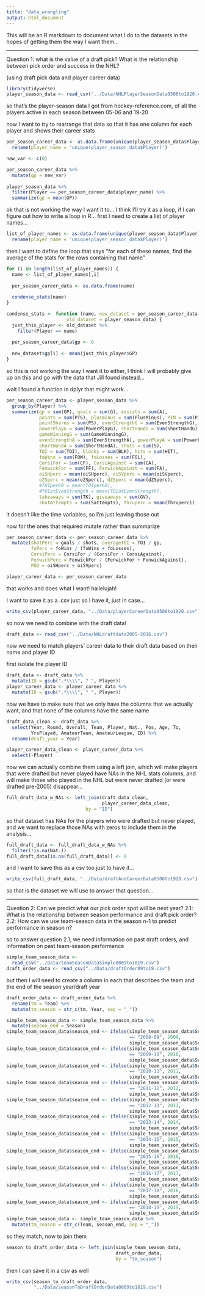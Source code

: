 ```yaml
---
title: "data_wrangling"
output: html_document
---
```


This will be an R markdown to document what I do to the datasets in the hopes of getting them the way I want them...

__________________________________________________________________________
Question 1: what is the value of a draft pick? What is the relationship between pick order and success in the NHL?

(using draft pick data and player career data)
```r
library(tidyverse)
player_season_data <- read_csv("../Data/NHLPlayerSeasonData0506to1920.csv")
```
so that's the player-season data I got from hockey-reference.com, of all the players active in each season between 05-06 and 19-20

now I want to try to rearrange that data so that it has one column for each player and shows their career stats

```r
per_season_career_data <- as.data.frame(unique(player_season_data$Player)) %>%
  rename(player_name = 'unique(player_season_data$Player)')

new_var <- c(0)

per_season_career_data %>%
  mutate(gp = new_var)
  
player_season_data %>%
  filter(Player == per_season_career_data$player_name) %>%
  summarize(gp = mean(GP))

```

ok that is not working the way I want it to...
I think I'll try it as a loop, if I can figure out how to write a loop in R...
first I need to create a list of player names...

```r
list_of_player_names <- as.data.frame(unique(player_season_data$Player)) %>%
  rename(player_name = 'unique(player_season_data$Player)')
```

then I want to define the loop that says "for each of these names, find the average of the stats for the rows containing that name"

```r
for (i in length(list_of_player_names)) {
  name <- list_of_player_names[,i]
  
  per_season_career_data <- as.data.frame(name)
  
  condense_stats(name)
}
```

```r
condense_stats <- function (name, new_dataset = per_season_career_data,
                      old_dataset = player_season_data) {
  just_this_player <- old_dataset %>%
    filter(Player == name)
  
  per_season_career_data$gp <- 0
  
  new_dataset$gp[i] <- mean(just_this_player$GP)
}
```
so this is not working the way I want it to either, I think I will probably give up on this and go with the data that Jill found instead...

wait I found a function in dplyr that might work...

```r
per_season_career_data <- player_season_data %>%
  group_by(Player) %>%
  summarize(gp = sum(GP), goals = sum(G), assists = sum(A), 
            points = sum(PTS), plusminus = sum(PlusMinus), PIM = sum(PIM),
            pointShares = sum(PS), evenStrengthG = sum(EvenStrengthG),
            powerPlayG = sum(PowerPlayG), shortHandG = sum(ShortHandG),
            gameWinningG = sum(GameWinningG), 
            evenStrengthA = sum(EvenStrengthA), powerPlayA = sum(PowerPlayA),
            shortHandA = sum(ShortHandA), shots = sum(S),
            TOI = sum(TOI), blocks = sum(BLK), hits = sum(HIT), 
            foWins = sum(FOW), foLosses = sum(FOL), 
            CorsiFor = sum(CF), CorsiAgainst = sum(CA),
            FenwickFor = sum(FF), FenwickAgainst = sum(FA), 
            oiSHperc = mean(oiSHperc), oiSVperc = mean(oiSVperc), 
            oZSperc = mean(oZSperc), dZSperc = mean(dZSperc), 
            #TOIper60 = mean(TOIper60),
            #TOIatEvenStrength = mean(TOIatEvenStrength),
            takeaways = sum(TK), giveaways = sum(GV), 
            shotAttempts = sum(Sattempts), thruperc = mean(Thruperc))
```

it doesn't like the time variables, so I'm just leaving those out

now for the ones that required mutate rather than summarize

```r
per_season_career_data <- per_season_career_data %>%
  mutate(shotPerc = goals / shots, averageTOI = TOI / gp,
         foPerc = foWins / (foWins + foLosses), 
         CorsiPerc = CorsiFor / (CorsiFor + CorsiAgainst),
         FenwickPerc = FenwickFor / (FenwickFor + FenwickAgainst),
         PDO = oiSHperc + oiSVperc)

player_career_data <- per_season_career_data
```

that works and does what I want! hallelujah!

I want to save it as a .csv just so I have it, just in case...
```r
write_csv(player_career_data, "../Data/playerCareerData0506to1920.csv")
```
so now we need to combine with the draft data!

```r
draft_data <- read_csv("../Data/NHLdraftdata2005-2016.csv")
```
now we need to match players' career data to their draft data based on their name and player ID

first isolate the player ID

```r
draft_data <- draft_data %>%
  mutate(ID = gsub(".*\\\\", " ", Player))
player_career_data <- player_career_data %>%
  mutate(ID = gsub(".*\\\\", " ", Player))
```
now we have to make sure that we only have the columns that we actually want, and that none of the columns have the same name

```r
draft_data_clean <- draft_data %>%
  select(Year, Round, Overall, Team, Player, Nat., Pos, Age, To, 
         YrsPlayed, AmateurTeam, AmateurLeague, ID) %>%
  rename(draft_year = Year)

player_career_data_clean <- player_career_data %>%
  select(-Player)
```

now we can actually combine them using a left join, which will make players that were drafted but never played have NAs in the NHL stats columns, and will make those who played in the NHL but were never drafted (or were drafted pre-2005) disappear...

```r
full_draft_data_w_NAs <- left_join(draft_data_clean,
                                   player_career_data_clean,
                             by = "ID")
```
so that dataset has NAs for the players who were drafted but never played, and we want to replace those NAs with zeros to include them in the analysis...

```r
full_draft_data <- full_draft_data_w_NAs %>%
  filter(!is.na(Nat.))
full_draft_data[is.na(full_draft_data)] <- 0
```
and I want to save this as a csv too just to have it...

```r
write_csv(full_draft_data, "../Data/draftAndCareerData0506to1920.csv")
```

so that is the dataset we will use to answer that question...

_________________________________________________________________________
Question 2: Can we predict what our pick order spot will be next year?
  2.1: What is the relationship between season performance and draft pick order?
  2.2: How can we use team-season data in the season n-1 to predict performance in season n?
  
so to answer question 2.1, we need information on past draft orders, and information on past team-season performance

```r
simple_team_season_data <- 
  read_csv("../Data/teamSeasonDataSimple0809to1819.csv")
draft_order_data <- read_csv("../Data/draftOrder09to19.csv")
```
but then I will need to create a column in each that describes the team and the end of the season year/draft year

```r
draft_order_data <- draft_order_data %>%
  rename(tm = Team) %>%
  mutate(tm_season = str_c(tm, Year, sep = "_"))

simple_team_season_data <- simple_team_season_data %>%
  mutate(season_end = Season)
simple_team_season_data$season_end <- ifelse(simple_team_season_data$Season
                                             == "2008-09", 2009,
                                             simple_team_season_data$Season)
simple_team_season_data$season_end <- ifelse(simple_team_season_data$Season
                                             == "2009-10", 2010,
                                             simple_team_season_data$Season)
simple_team_season_data$season_end <- ifelse(simple_team_season_data$Season
                                             == "2010-11", 2011,
                                             simple_team_season_data$Season)
simple_team_season_data$season_end <- ifelse(simple_team_season_data$Season
                                             == "2011-12", 2012,
                                             simple_team_season_data$Season)
simple_team_season_data$season_end <- ifelse(simple_team_season_data$Season
                                             == "2012-13", 2013,
                                             simple_team_season_data$Season)
simple_team_season_data$season_end <- ifelse(simple_team_season_data$Season
                                             == "2013-14", 2014,
                                             simple_team_season_data$Season)
simple_team_season_data$season_end <- ifelse(simple_team_season_data$Season
                                             == "2014-15", 2015,
                                             simple_team_season_data$Season)
simple_team_season_data$season_end <- ifelse(simple_team_season_data$Season
                                             == "2015-16", 2016,
                                             simple_team_season_data$Season)
simple_team_season_data$season_end <- ifelse(simple_team_season_data$Season
                                             == "2016-17", 2017,
                                             simple_team_season_data$Season)
simple_team_season_data$season_end <- ifelse(simple_team_season_data$Season
                                             == "2017-18", 2018,
                                             simple_team_season_data$Season)
simple_team_season_data$season_end <- ifelse(simple_team_season_data$Season
                                             == "2018-19", 2019,
                                             simple_team_season_data$Season)
simple_team_season_data <- simple_team_season_data %>%
  mutate(tm_season = str_c(Team, season_end, sep = "_"))

```
so they match, now to join them

```r
season_to_draft_order_data <- left_join(simple_team_season_data, 
                                        draft_order_data,
                                        by = "tm_season")
```
then I can save it in a csv as well

```r
write_csv(season_to_draft_order_data,
          "../Data/seasonToDraftOrderData0809to1819.csv")
```

